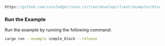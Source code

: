
<DotEnvWarning/>

```rust reference
https://github.com/iotaledger/iota.rs/tree/develop/client/examples/block/00_block_no_payload.rs
```

### Run the Example

Run the example by running the following command:

```bash
cargo run --example simple_block --release
```
